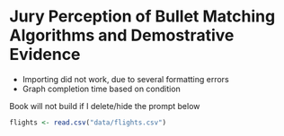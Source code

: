 <!--
The {#rmd-basics} text after the chapter declaration will allow us to link throughout the document back to the beginning of Chapter 1.  These labels will automatically be generated (if not specified) by changing the spaces to hyphens and capital letters to lowercase.  Look for the reference to this label at the beginning of Chapter 2.
-->

# Jury Perception of Bullet Matching Algorithms and Demostrative Evidence {#rmd-basics}

- Importing did not work, due to several formatting errors
- Graph completion time based on condition

Book will not build if I delete/hide the prompt below

```r
flights <- read.csv("data/flights.csv")
```




